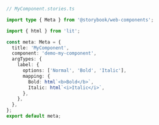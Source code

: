 ```ts
// MyComponent.stories.ts

import type { Meta } from '@storybook/web-components';

import { html } from 'lit';

const meta: Meta = {
  title: 'MyComponent',
  component: 'demo-my-component',
  argTypes: {
    label: {
      options: ['Normal', 'Bold', 'Italic'],
      mapping: {
        Bold: html`<b>Bold</b>`,
        Italic: html`<i>Italic</i>`,
      },
    },
  },
};
export default meta;
```
